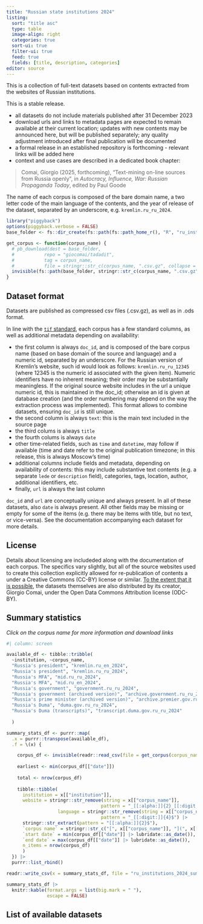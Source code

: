 ```yaml
---
title: "Russian state institutions 2024"
listing:
  sort: "title asc"
  type: table
  image-align: right
  categories: true
  sort-ui: true
  filter-ui: true
  feed: true  
  fields: [title, description, categories]
editor: source
---
```


This is a collection of full-text datasets based on contents extracted from the websites of Russian institutions.

This is a stable release.

- all datasets do not include materials published after 31 December 2023
- download urls and links to metadata pages are expected to remain available at their current location; updates with new contents may be announced here, but will be published separately; any quality adjustment introduced after final publication will be documented
- a formal release in an established repository is forthcoming - relevant links will be added here
- context and use cases are described in a dedicated book chapter:

> Comai, Giorgio (2025, forthcoming), "Text-mining on-line sources from Russia openly", in *Autocracy, Influence, War: Russian Propaganda Today*, edited by Paul Goode

The name of each corpus is composed of the bare domain name, a two letter code of the main language of the contents, and the year of release of the dataset, separated by an underscore, e.g. `kremlin.ru_ru_2024`.

```r
library("piggyback")
options(piggyback.verbose = FALSE)
base_folder <- fs::dir_create(fs::path(fs::path_home_r(), "R", "ru_institutions_2024"))

get_corpus <- function(corpus_name) {
  # pb_download(dest = base_folder, 
  #           repo = "giocomai/tadadit",
  #           tag = corpus_name, 
  #           file = stringr::str_c(corpus_name, ".csv.gz", collapse = ""))
  invisible(fs::path(base_folder, stringr::str_c(corpus_name, ".csv.gz", collapse = "")))
}

```

## Dataset format

Datasets are published as compressed csv files (.csv.gz), as well as in .ods format. 

In line with the [`tif` standard](https://docs.ropensci.org/tif/), each corpus has a few standard columns, as well as additional metadata depending on availability:

- the first column is always `doc_id`, and is composed of the bare corpus name (based on base domain of the source and language) and a numeric id, separated by an underscore. For the Russian version of Kremlin's website, such id would look as follows: `kremlin.ru_ru_12345` (where 12345 is the numeric id associated with the given item). Numeric identifiers have no inherent meaning; their order may be substantially meaningless. If the original source website includes in the url a unique numeric id, this is maintained in the doc_id; otherwise an id is given at database creation (and the order numbering may depend on the way the extraction process was implemented). This format allows to combine datasets, ensuring `doc_id` is still unique.
- the second column is always `text`: this is the main text included in the source page
- the third colums is always `title`
- the fourth colums is always `date`
- other time-related fields, such as `time` and `datetime`, may follow if available (time and date refer to the original publication timezone; in this release, this is always Moscow's time)
- additional columns include fields and metadata, depending on availability of contents: this may include substantive text contents (e.g. a separate `lede` or `description` field), categories, tags, location, author, additional identifiers, etc.
- finally, `url` is always the last column

`doc_id` and `url` are conceptually unique and always present. In all of these datasets, also `date` is always present. All other fields may be missing or empty for some of the items (e.g. there may be items with title, but no text, or vice-versa). See the documentation accompanying each dataset for more details. 

## License

Details about licensing are includeded along with the documentation of each corpus. The specifics vary slightly, but all of the source websites used to create this collection explicitly allowed for re-publication of contents a under a Creative Commons (CC-BY) license or similar. [To the extent that it is possible](https://joinup.ec.europa.eu/licence/compatibility-check/ODC-By-1.0/CC-BY-4.0), the datasets themselves are also distributed by its creator, Giorgio Comai, under the Open Data Commons Attribution license (ODC-BY).

## Summary statistics

*Click on the corpus name for more information and download links*

```r
#| column: screen

available_df <- tibble::tribble(
  ~institution, ~corpus_name, 
  "Russia's president", "kremlin.ru_en_2024", 
  "Russia's president", "kremlin.ru_ru_2024",
  "Russia's MFA", "mid.ru_ru_2024",
  "Russia's MFA", "mid.ru_en_2024",
  "Russia's government", "government.ru_ru_2024",
  "Russia's government (archived version)", "archive.government.ru_ru_2024",
  "Russia's prime minister (archived version)", "archive.premier.gov.ru_ru_2024",
  "Russia's Duma", "duma.gov.ru_ru_2024",
  "Russia's Duma (transcripts)", "transcript.duma.gov.ru_ru_2024"
  
  )

summary_stats_df <- purrr::map(
  .x = purrr::transpose(available_df),
  .f = \(x) {

    corpus_df <- invisible(readr::read_csv(file = get_corpus(corpus_name = x[["corpus_name"]])))
    
    earliest <- min(corpus_df[["date"]])
    
    total <- nrow(corpus_df)
    
    tibble::tibble(
      institution = x[["institution"]],
      website = stringr::str_remove(string = x[["corpus_name"]],
                                   pattern = "_[[:alpha:]]{2}_[[:digit:]]{4}$"), 
                   language = stringr::str_remove(string = x[["corpus_name"]],
                                   pattern = "_[[:digit:]]{4}$") |> 
      stringr::str_extract(pattern = "[[:alpha:]]{2}$"), 
      `corpus name` = stringr::str_c("[", x[["corpus_name"]], "](", x[["corpus_name"]], ")", collapse = ""),
      `start date` = min(corpus_df[["date"]] |> lubridate::as_date()), 
      `end date` = max(corpus_df[["date"]] |> lubridate::as_date()), 
      n_items = nrow(corpus_df)
      )
  }) |> 
  purrr::list_rbind()

readr::write_csv(x = summary_stats_df, file = "ru_institutions_2024_summary_stats.csv")

summary_stats_df |> 
  knitr::kable(format.args = list(big.mark = " "),
               escape = FALSE)
```

## List of available datasets